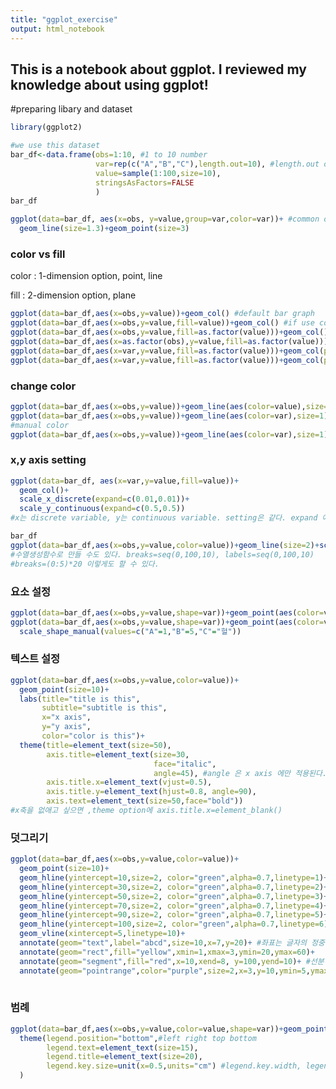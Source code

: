 ```yaml
---
title: "ggplot_exercise"
output: html_notebook
---
```


## This is a notebook about ggplot. I reviewed my knowledge about using ggplot!

#preparing libary and dataset
```r
library(ggplot2)
```

```r
#we use this dataset
bar_df<-data.frame(obs=1:10, #1 to 10 number
                   var=rep(c("A","B","C"),length.out=10), #length.out option, set length of vector
                   value=sample(1:100,size=10),
                   stringsAsFactors=FALSE
                   )
bar_df
```


```r
ggplot(data=bar_df, aes(x=obs, y=value,group=var,color=var))+ #common options
  geom_line(size=1.3)+geom_point(size=3)
```

### color vs fill

color : 1-dimension option, point, line

fill : 2-dimension option, plane

```r
ggplot(data=bar_df,aes(x=obs,y=value))+geom_col() #default bar graph
ggplot(data=bar_df,aes(x=obs,y=value,fill=value))+geom_col() #if use color option, edge changes 
ggplot(data=bar_df,aes(x=obs,y=value,fill=as.factor(value)))+geom_col() #as factor
ggplot(data=bar_df,aes(x=as.factor(obs),y=value,fill=as.factor(value)))+geom_col()
ggplot(data=bar_df,aes(x=var,y=value,fill=as.factor(value)))+geom_col(position="stack") 
ggplot(data=bar_df,aes(x=var,y=value,fill=as.factor(value)))+geom_col(position="dodge")
```

### change color
```r
ggplot(data=bar_df,aes(x=obs,y=value))+geom_line(aes(color=value),size=1)
ggplot(data=bar_df,aes(x=obs,y=value))+geom_line(aes(color=var),size=1)+scale_color_brewer(palette=3) #scale_color_grey(start=0.2,end=0.8)
#manual color
ggplot(data=bar_df,aes(x=obs,y=value))+geom_line(aes(color=var),size=1)+scale_color_manual(values=c("A"="red","B"="green","C"="blue"))
```

### x,y axis setting

```r
ggplot(data=bar_df, aes(x=var,y=value,fill=value))+
  geom_col()+
  scale_x_discrete(expand=c(0.01,0.01))+
  scale_y_continuous(expand=c(0.5,0.5))
#x는 discrete variable, y는 continuous variable. setting은 같다. expand 에는 c(x,x)두 값을 써줘야한다. 값이 클 수록 여백이 커진다. 여백이 작아지면 그래프의 내용이 강조된다. 

bar_df
ggplot(data=bar_df,aes(x=obs,y=value,color=value))+geom_line(size=2)+scale_x_continuous(limits=c(0,12), breaks=c(5,10),label=c(5,10)) #limit 밖의 값은 짤린다, 눈금을 내가 
#수열생성함수로 만들 수도 있다. breaks=seq(0,100,10), labels=seq(0,100,10)
#breaks=(0:5)*20 이렇게도 할 수 있다. 

```
### 요소 설정

```r
ggplot(data=bar_df,aes(x=obs,y=value,shape=var))+geom_point(aes(color=value),size=10)
ggplot(data=bar_df,aes(x=obs,y=value,shape=var))+geom_point(aes(color=value),size=10)+
  scale_shape_manual(values=c("A"=1,"B"=5,"C"="헐"))
```

### 텍스트 설정

```r
ggplot(data=bar_df,aes(x=obs,y=value,color=value))+
  geom_point(size=10)+
  labs(title="title is this",
       subtitle="subtitle is this",
       x="x axis",
       y="y axis",
       color="color is this")+
  theme(title=element_text(size=50),
        axis.title=element_text(size=30,
                                face="italic",
                                angle=45), #angle 은 x axis 에만 적용된다.
        axis.title.x=element_text(vjust=0.5),
        axis.title.y=element_text(hjust=0.8, angle=90),
        axis.text=element_text(size=50,face="bold"))
#x축을 없애고 싶으면 ,theme option에 axis.title.x=element_blank()
```

### 덧그리기

```r
ggplot(data=bar_df,aes(x=obs,y=value,color=value))+
  geom_point(size=10)+
  geom_hline(yintercept=10,size=2, color="green",alpha=0.7,linetype=1)+
  geom_hline(yintercept=30,size=2, color="green",alpha=0.7,linetype=2)+
  geom_hline(yintercept=50,size=2, color="green",alpha=0.7,linetype=3)+
  geom_hline(yintercept=70,size=2, color="green",alpha=0.7,linetype=4)+
  geom_hline(yintercept=90,size=2, color="green",alpha=0.7,linetype=5)+
  geom_hline(yintercept=100,size=2, color="green",alpha=0.7,linetype=6)+
  geom_vline(xintercept=5,linetype=10)+
  annotate(geom="text",label="abcd",size=10,x=7,y=20)+ #좌표는 글자의 정중앙의 좌표다. 
  annotate(geom="rect",fill="yellow",xmin=1,xmax=3,ymin=20,ymax=60)+
  annotate(geom="segment",fill="red",x=10,xend=8, y=100,yend=10)+ #선분
  annotate(geom="pointrange",color="purple",size=2,x=3,y=10,ymin=5,ymax=20)
  
```


### 범례

```r
ggplot(data=bar_df,aes(x=obs,y=value,color=value,shape=var))+geom_point(size=10)+
  theme(legend.position="bottom",#left right top bottom
        legend.text=element_text(size=15),
        legend.title=element_text(size=20),
        legend.key.size=unit(x=0.5,units="cm") #legend.key.width, legend.key.height
  )
```

